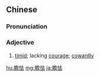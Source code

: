 {{also|胆怯}}
==Chinese==
{{zh-forms|s=胆怯}}

===Pronunciation===
{{zh-pron
|m=dǎn怯
|c=daam2 hip3
|cat=a
}}

===Adjective===
{{zh-adj}}

# [[timid]]; lacking [[courage]]; [[cowardly]]

{{zh-cat|Advanced}}

[[hu:膽怯]]
[[mg:膽怯]]
[[ja:膽怯]]